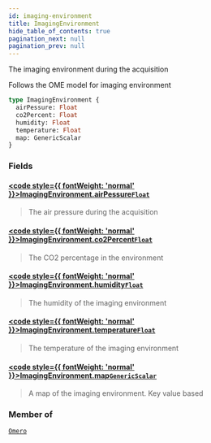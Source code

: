 ```yaml
---
id: imaging-environment
title: ImagingEnvironment
hide_table_of_contents: true
pagination_next: null
pagination_prev: null
---
```








The imaging environment during the acquisition 

Follows the OME model for imaging environment

```graphql
type ImagingEnvironment {
  airPessure: Float
  co2Percent: Float
  humidity: Float
  temperature: Float
  map: GenericScalar
}
```


### Fields

#### [<code style={{ fontWeight: 'normal' }}>ImagingEnvironment.<b>airPessure</b></code>](#)<Bullet />[`Float`](/docs/schemas/mikro/scalars/float) <Badge class="secondary" text="scalar"/>
> The air pressure during the acquisition
> 

#### [<code style={{ fontWeight: 'normal' }}>ImagingEnvironment.<b>co2Percent</b></code>](#)<Bullet />[`Float`](/docs/schemas/mikro/scalars/float) <Badge class="secondary" text="scalar"/>
> The CO2 percentage in the environment
> 

#### [<code style={{ fontWeight: 'normal' }}>ImagingEnvironment.<b>humidity</b></code>](#)<Bullet />[`Float`](/docs/schemas/mikro/scalars/float) <Badge class="secondary" text="scalar"/>
> The humidity of the imaging environment
> 

#### [<code style={{ fontWeight: 'normal' }}>ImagingEnvironment.<b>temperature</b></code>](#)<Bullet />[`Float`](/docs/schemas/mikro/scalars/float) <Badge class="secondary" text="scalar"/>
> The temperature of the imaging environment
> 

#### [<code style={{ fontWeight: 'normal' }}>ImagingEnvironment.<b>map</b></code>](#)<Bullet />[`GenericScalar`](/docs/schemas/mikro/scalars/generic-scalar) <Badge class="secondary" text="scalar"/>
> A map of the imaging environment. Key value based
> 



### Member of

[`Omero`](/docs/schemas/mikro/objects/omero)  <Badge class="secondary" text="object"/>



